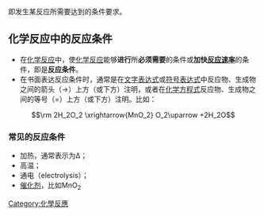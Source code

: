 即发生某反应所需要达到的条件要求。

==化学反应中的反应条件==
* 在[[化学反应|化学反应]]中，使[[化学反应|化学反应]]能够'''进行'''所'''必须需要'''的条件或'''加快[[反应速率|反应速率]]'''的条件，即是'''反应条件'''。
* 在书面表达反应条件时，通常是在[[文字表达式|文字表达式]]或[[符号表达式|符号表达式]]中反应物、生成物之间的箭头（→）上方（或下方）注明，或者在[[化学方程式|化学方程式]]反应物、生成物之间的等号（=）上方（或下方）注明。比如：
:<math>\rm 2H_2O_2 \xrightarrow{MnO_2} O_2\uparrow +2H_2O</math>
===常见的反应条件===
* 加热，通常表示为Δ；
* 高温；
* 通电（electrolysis）；
* [[催化剂|催化剂]]，比如MnO<sub>2</sub>

[[Category:化學反應|Category:化學反應]]